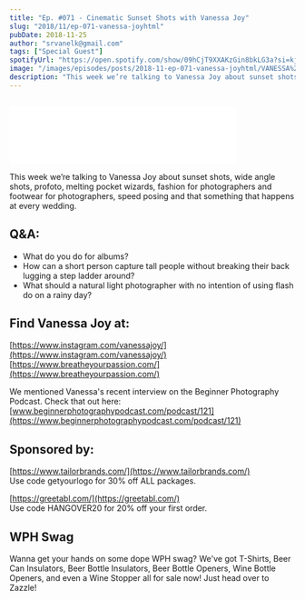 ```yaml
---
title: "Ep. #071 - Cinematic Sunset Shots with Vanessa Joy"
slug: "2018/11/ep-071-vanessa-joyhtml"
pubDate: 2018-11-25
author: "srvanelk@gmail.com"
tags: ["Special Guest"]
spotifyUrl: "https://open.spotify.com/show/09hCjT9XXAKzGin8bkLG3a?si=kjRZvQ1JTb6Ov3HVzSSlWA"
image: "/images/episodes/posts/2018-11-ep-071-vanessa-joyhtml/VANESSA%2BJOY%2BHEADSHOT.webp"
description: "This week we’re talking to Vanessa Joy about sunset shots, wide angle shots, profoto, melting pocket wizards, fashion for photographers and footwear for photographers, speed posing and that something that happens at every wedding."
---
```


<figure>
  <img src="/images/episodes/posts/2018-11-ep-071-vanessa-joyhtml/VANESSA%2BJOY%2BHEADSHOT.webp" alt="" />
</figure>
<iframe class="embedly-embed" src="//cdn.embedly.com/widgets/media.html?src=https%3A%2F%2Fanchor.fm%2Fweddingphotohangover%2Fembed%2Fepisodes%2FEp--071---Cinematic-Sunset-Shots-with-Vanessa-Joy-e2krs2&url=https%3A%2F%2Fanchor.fm%2Fweddingphotohangover%2Fepisodes%2FEp--071---Cinematic-Sunset-Shots-with-Vanessa-Joy-e2krs2&image=https%3A%2F%2Fd3t3ozftmdmh3i.cloudfront.net%2Fproduction%2Fpodcast_uploaded_episode400%2F805714%2F805714-1543124820383-a2d753730c85a.jpg&key=61d05c9d54e8455ea7a9677c366be814&type=text%2Fhtml&schema=anchor&wmode=opaque" width="400" height="102" scrolling="no" frameborder="0" allow="autoplay; fullscreen" allowfullscreen="true"></iframe>

This week we’re talking to Vanessa Joy about sunset shots, wide angle shots, profoto, melting pocket wizards, fashion for photographers and footwear for photographers, speed posing and that something that happens at every wedding.

## Q&A:
- What do you do for albums?
- How can a short person capture tall people without breaking their back lugging a step ladder around?
- What should a natural light photographer with no intention of using flash do on a rainy day?

## Find Vanessa Joy at:  
[https://www.instagram.com/vanessajoy/](https://www.instagram.com/vanessajoy/)  
[https://www.breatheyourpassion.com/](https://www.breatheyourpassion.com/)

We mentioned Vanessa's recent interview on the Beginner Photography Podcast. Check that out here:  
[www.beginnerphotographypodcast.com/podcast/121](https://www.beginnerphotographypodcast.com/podcast/121)

## Sponsored by:  
[https://www.tailorbrands.com/](https://www.tailorbrands.com/)  
Use code getyourlogo for 30% off ALL packages.
  
[https://greetabl.com/](https://greetabl.com/)  
Use code HANGOVER20 for 20% off your first order.

## WPH Swag
Wanna get your hands on some dope WPH swag? We've got T-Shirts, Beer Can Insulators, Beer Bottle Insulators, Beer Bottle Openers, Wine Bottle Openers, and even a Wine Stopper all for sale now! Just head over to Zazzle!
